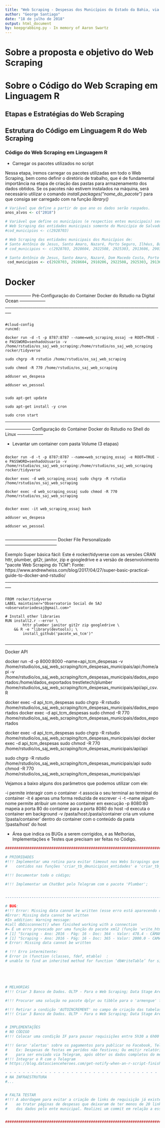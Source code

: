 ```yaml
---
title: "Web Scraping - Despesas dos Municípios do Estado da Bahia, via site do Tribunal de Contas dos Municípios do Estado da Bahia - TCM-Ba"
author: "George Santiago"
date: "18 de julho de 2018"
output: html_document
by: keepgrabbing.py - In memory of Aaron Swartz
---
```


# Sobre a proposta e objetivo do Web Scraping


# Sobre o Código do Web Scraping em Linguagem R


## Etapas e Estratégias do Web Scraping



## Estrutura do Código em Linguagem R do Web Scraping


### Código do Web Scraping em Linguagem R 
- Carregar os pacotes utilizados no script

Nessa etapa, iremos carregar os pacotes utilizadas em todo o Web Scraping, bem como definir o diretório de trabalho, que é de fundamental importância na etapa de criação das pastas para armazenamento dos dados obtidos. Se os pacotes não estivem instalados na máquina, será necessário utilizar o comando *install.packages("nome_do_pacote")* para que consiga ser carregado com na função *library()*



```r


# Variável que define a partir de que ano os dados serão raspados.
anos_alvos <- c("2018")

# Variável que define os municípios (e respectios entes municipais) serão raspados.
# Web Scraping das entidades municipais somente do Município de Salvador (Prefeitura, Câmara e Adm. Indireta)
#cod_municipios <- c(2928703)

# Web Scraping das entidades municipais dos Municípios de:
# Santo Antõnio de Jesus, Santo Amaro, Nazaré, Porto Seguro, Ilhéus, Barreiras, São Francisco do Conde, Salvador e Jequié
# cod_municipios <- c(2928703, 2928604, 2922508, 2925303, 2913606, 2903201, 2929206, 2927408, 2918001)

# Santo Antõnio de Jesus, Santo Amaro, Nazaré, Dom Macedo Costa, Porto Seguro, Ilhéus, Barreiras, São Francisco do Conde, Jequié, Catu, Valença e Lauro de Freitas, Irecê, Ipiaú, Feira de Santana, Salvador
 cod_municipios <- c(2928703, 2928604, 2910206, 2922508, 2925303, 2913606, 2903201, 2929206, 2918001, 2907509, 2919207, 2918407, 2933307, 2905701, 2914802, 2931350, 2900702, 2930709, 2924009, 2910727, 2932903, 2906501, 2911709)


```


# Docker

------------------ Pré-Configuração do Container Docker do Rstudio na Digital Ocean ------------------
_________________________________________________________________________________
```

#cloud-config
runcmd:

docker run -d -t -p 8787:8787 --name=web_scraping_ossaj -e ROOT=TRUE -e PASSWORD=senhadoUsuario -v /home/rstudio/os_saj_web_scraping:/home/rstudio/os_saj_web_scraping rocker/tidyverse
  
sudo chgrp -R rstudio /home/rstudio/os_saj_web_scraping

sudo chmod -R 770 /home/rstudio/os_saj_web_scraping

adduser ws_despesa

adduser ws_pessoal


sudo apt-get update

sudo apt-get install -y cron

sudo cron start

```
_________________________________________________________________________________


------------------ Configuração do Container Docker do Rstudio no Shell do Linux ------------------

- Levantar um container com pasta Volume (3 etapas)
```

docker run -d -t -p 8787:8787 --name=web_scraping_ossaj -e ROOT=TRUE -e PASSWORD=senhadoUsuario -v /home/rstudio/os_saj_web_scraping:/home/rstudio/os_saj_web_scraping rocker/tidyverse

docker exec -d web_scraping_ossaj sudo chgrp -R rstudio /home/rstudio/os_saj_web_scraping

docker exec -d web_scraping_ossaj sudo chmod -R 770 /home/rstudio/os_saj_web_scraping


docker exec -it web_scraping_ossaj bash

adduser ws_despesa

adduser ws_pessoal


```

------------------------------------ Docker File Personalizado ------------------------------------


Exemplo Super básica fácil: Este é rocker/tidyverse com as versões CRAN httr, plumber, git2r, janitor, zip e googledrive e a versão de desenvolvimento "pacote Web Scraping do TCM":
Fonte: https://www.andrewheiss.com/blog/2017/04/27/super-basic-practical-guide-to-docker-and-rstudio/
_________________________________________________________________________________
```

FROM rocker/tidyverse
LABEL maintainer="Observatorio Social de SAJ <observatoriodesaj@gmail.com>"

# Install other libraries
RUN install2.r --error \
        httr plumber janitor git2r zip googledrive \
    && R -e "library(devtools); \
        install_github('pacote_ws_tcm')"


```
_________________________________________________________________________________

Docker API

docker run -d -p 8000:8000 --name=api_tcm_despesas -v /home/rstudio/os_saj_web_scraping/tcm_despesas_municipais/api:/home/api -v /home/rstudio/os_saj_web_scraping/tcm_despesas_municipais/dados_exportados:/home/dados_exportados trestletech/plumber /home/rstudio/os_saj_web_scraping/tcm_despesas_municipais/api/api_csv.R

docker exec -d api_tcm_despesas sudo chgrp -R rstudio /home/rstudio/os_saj_web_scraping/tcm_despesas_municipais/dados_exportados
docker exec -d api_tcm_despesas sudo chmod -R 770 /home/rstudio/os_saj_web_scraping/tcm_despesas_municipais/dados_exportados

docker exec -d api_tcm_despesas sudo chgrp -R rstudio /home/rstudio/os_saj_web_scraping/tcm_despesas_municipais/api
docker exec -d api_tcm_despesas sudo chmod -R 770 /home/rstudio/os_saj_web_scraping/tcm_despesas_municipais/api/api



sudo chgrp -R rstudio /home/rstudio/os_saj_web_scraping/tcm_despesas_municipais/api
sudo chmod -R 770 /home/rstudio/os_saj_web_scraping/tcm_despesas_municipais/api


Vejamos a baixo alguns dos parâmetros que podemos utilizar com ele:

-i permite interagir com o container
-t associa o seu terminal ao terminal do container
-it é apenas uma forma reduzida de escrever -i -t
--name algum-nome permite atribuir um nome ao container em execução
-p 8080:80 mapeia a porta 80 do container para a porta 8080 do host
-d executa o container em background
-v /pasta/host:/pasta/container cria um volume '/pasta/container' dentro do container com o conteúdo da pasta '/pasta/host' do host


- Área que indica os BUGs a serem corrigidos, e as Melhorias, Implementações e Testes que precisam ser feitas no Código.


```r

######################################################################################

# PRIORIDADES
#!!! Implementar uma rotina para evitar timeout nos Webs Scrapings que estão
#    contidos nas funções 'criar_tb_dmunicipios_entidades' e 'criar_tb_dmunicipios'

#!!! Documentar todo o código;

#!!! Implementar um ChatBot pelo Telegram com o pacote 'Plumber';


-------------------------------------------------------------------------------------

# BUG:
#!!! Error: Missing data cannot be written (esse erro está aparecendo depois de milhares requisições)
#Error: Missing data cannot be written 
#In addition: Warning message:
#call dbDisconnect() when finished working with a connection 
#= É um erro provocado por uma função do pacote xml2 (função 'write_html.xml_missing').... Verificar também se esse erro não está ligado à condicional NOT NULL na tabela de requisições
# [1] "Scraping - Ano: 2016 - Pág: 16 - Doc: 364 - Valor: 478.4 - CAMARA MUNICIPAL DE SANTO AMARO"
# [1] "Scraping - Ano: 2016 - Pág: 16 - Doc: 365 - Valor: 2000.0 - CAMARA MUNICIPAL DE SANTO AMARO"
# Error: Missing data cannot be written

# !!! Erro intermitente:
# Error in (function (classes, fdef, mtable)  : 
# unable to find an inherited method for function ‘dbWriteTable’ for signature ‘"SQLiteConnection", "character"





# MELHORIAS
#!!! Criar 3 Banco de Dados. OLTP - Para o Web Scraping; Data Stage Area - Para os Dados Extraídos dos arquivos HMTL de Despesas; 4 - Data WareHouse - Para conectar ao Power BI

#!!! Procurar uma solução no pacote dplyr ou tibble para o 'armengue' feito na função 'criar_tb_entidades_alvos_paginas' com a função merge.data.frame e verificar se há um método de filtro no dplyr::filter, para que não seja necessário criar a coluna 'filtro'

#!!! Retirar a condição 'AUTOINCREMENT' no campo de criação das tabelas, conforme sugerido na documentação no SQLite
#!!! Criar 3 Banco de Dados. OLTP - Para o Web Scraping; Data Stage Area - Para os Dados Extraídos dos arquivos HMTL de Despesas; 4 - Data WareHouse - Para conectar ao Power BI


# IMPLEMENTAÇÕES
# NO CÓDIGO
#!!! Colocar uma condição IF para pausar requisições entre 5h30 a 6h00

#!!! Gerar 'alertas' sobre os pagamentos para publicar no Facebook, Telegram ou Facebook
#    Ex: Despesas de festas em perídos não festivos; Ou emitir relatório resumido na forma de imagem
#    para ser enviado via Telegram, após obter os dados completos do mês;
#!!! Integrar o R com o Telegram
# https://blog.datascienceheroes.com/get-notify-when-an-r-script-finishes-on-telegram/

- - - - - - - - - - - - - - - - - - - - - - - - - - - - - - - - - - - - - - - - - - -
# NA INFRAESTRUTURA
#...


# FALTA TESTAR
#!!! A abordagem para evitar a criação de links de requisição já existeste na 'tabela_requisicoes'
#    ao tratar páginas de despesas que deixaram de ter menos de 20 links, após a complementação
#    dos dados pelo ente municipal. Realizei um commit em relação a essa etapa;


######################################################################################

```

